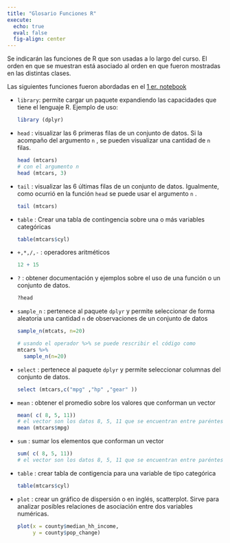 ```yaml
---
title: "Glosario Funciones R"
execute:
  echo: true
  eval: false
  fig-align: center
---
```


Se indicarán las funciones de R que son usadas a lo largo del curso. El orden en que se muestran está asociado al orden en que fueron mostradas en las distintas clases.

Las siguientes funciones fueron abordadas en el [1 er. notebook](https://colab.research.google.com/github/javendaXgh/ucveconomiaestadistica1/blob/main/notebooks/clase_01_estadistica.ipynb)

-   `library`: permite cargar un paquete expandiendo las capacidades que tiene el lenguaje R. Ejemplo de uso:

    ```r
    library (dplyr)
    ```

-   `head` : visualizar las 6 primeras filas de un conjunto de datos. Si la acompaño del argumento `n` , se pueden visualizar una cantidad de `n` filas.

    ```r
    head (mtcars)
    # con el argumento n
    head (mtcars, 3)
    ```

-   `tail` : visualizar las 6 últimas filas de un conjunto de datos. Igualmente, como ocurrió en la función `head` se puede usar el argumento `n` .

    ```r
    tail (mtcars)
    ```

-   `table` : Crear una tabla de contingencia sobre una o más variables categóricas

    ```r
    table(mtcars$cyl)
    ```

-   `+,*,/,-` : operadores aritméticos

    ```r
    12 + 15
    ```

-   `?` : obtener documentación y ejemplos sobre el uso de una función o un conjunto de datos.

    ```r
    ?head
    ```

-   `sample_n` : pertenece al paquete `dplyr` y permite seleccionar de forma aleatoria una cantidad `n` de observaciones de un conjunto de datos

    ```r
    sample_n(mtcats, n=20)

    # usando el operador %>% se puede rescribir el código como
    mtcars %>%
      sample_n(n=20)
    ```

-   `select` : pertenece al paquete `dplyr` y permite seleccionar columnas del conjunto de datos.

    ```r
    select (mtcars,c("mpg" ,"hp" ,"gear" ))

    ```

-   `mean` : obtener el promedio sobre los valores que conforman un vector

    ```r
    mean( c( 8, 5, 11))
    # el vector son los datos 8, 5, 11 que se encuentran entre paréntesis, y están precedidos por la letra c
    mean (mtcars$mpg)
    ```

-   `sum` : sumar los elementos que conforman un vector

    ```r
    sum( c( 8, 5, 11))
    # el vector son los datos 8, 5, 11 que se encuentran entre paréntesis, y están precedidos por la letra c
    ```

-   `table` : crear tabla de contigencia para una variable de tipo categórica

    ```r
    table(mtcars$cyl)
    ```

-   `plot` : crear un gráfico de dispersión o en inglés, scatterplot. Sirve para analizar posibles relaciones de asociación entre dos variables numéricas.

    ```r
    plot(x = county$median_hh_income,
         y = county$pop_change)
    ```

